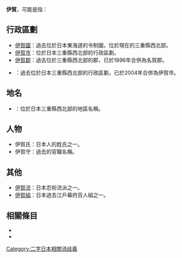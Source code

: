 {{disambig|cat=二字地名消歧義}}

'''伊賀'''，可能是指：

== 行政區劃 ==

* [[伊賀國|伊賀國]]：過去位於日本東海道的令制國，位於現在的三重縣西北部。
* [[伊賀市|伊賀市]]：位於日本三重縣西北部的行政區劃。
* [[伊賀郡|伊賀郡]]：過去位於三重縣西北部的郡，已於1896年合併為名賀郡。
* {{Tsl|ja|伊賀町}}：過去位於日本三重縣西北部的行政區劃，已於2004年合併為伊賀市。

== 地名 ==

* {{Tsl|ja|伊賀|伊賀地方}}：位於日本三重縣西北部的地區名稱。

== 人物 ==

* 伊賀氏：日本人的姓氏之一。
* 伊賀守：過去的官職名稱。

==其他 ==

* [[伊賀流|伊賀流]]：日本忍術流派之一。
* [[伊賀組|伊賀組]]：日本過去江戶幕府百人組之一。

== 相關條目 ==

* {{Lookfrom|伊賀}}
* {{Intitle}}

{{DEFAULTSORT:Iga}}
[[Category:二字日本相關消歧義|Category:二字日本相關消歧義]]